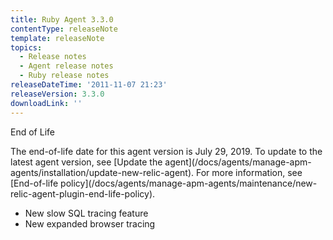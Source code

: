 ```yaml
---
title: Ruby Agent 3.3.0
contentType: releaseNote
template: releaseNote
topics:
  - Release notes
  - Agent release notes
  - Ruby release notes
releaseDateTime: '2011-11-07 21:23'
releaseVersion: 3.3.0
downloadLink: ''
---
```


End of Life

<Callout variant="important">
  The end-of-life date for this agent version is July 29, 2019. To update to the latest agent version, see [Update the agent](/docs/agents/manage-apm-agents/installation/update-new-relic-agent). For more information, see [End-of-life policy](/docs/agents/manage-apm-agents/maintenance/new-relic-agent-plugin-end-life-policy).
</Callout>

* New slow SQL tracing feature
* New expanded browser tracing
